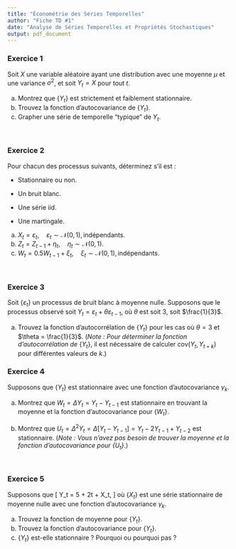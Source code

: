 ```yaml
---
title: "Économétrie des Séries Temporelles"
author: "Fiche TD #1"
date: "Analyse de Séries Temporelles et Propriétés Stochastiques"
output: pdf_document
---
```


### Exercice 1

Soit $X$ une variable aléatoire ayant une distribution avec une moyenne $\mu$ et une variance $\sigma^2$, et soit $Y_t = X$ pour tout $t$.

  (a) Montrez que $\{Y_t\}$ est strictement et faiblement stationnaire.
  (b) Trouvez la fonction d'autocovariance de $\{Y_t\}$.
  (c) Grapher une série de temporelle "typique" de ${Y_t}$.

<br> \bigskip\bigskip

### Exercice 2

Pour chacun des processus suivants, déterminez s'il est :

-   Stationnaire ou non.

-   Un bruit blanc.

-   Une série $\mathsf{iid}$.

-   Une martingale.

  (a) $X_t = \varepsilon_t, \quad \varepsilon_t \sim \mathcal{N}(0, 1), \text{indépendants}.$
  (b) $Z_t = Z_{t-1} + \eta_t, \quad \eta_t \sim \mathcal{N}(0, 1).$
  (c) $W_t = 0.5 W_{t-1} + \xi_t, \quad \xi_t \sim \mathcal{N}(0, 1), \text{indépendants}.$

<br> \bigskip\bigskip

### Exercice 3

Soit $\{\varepsilon_t\}$ un processus de bruit blanc à moyenne nulle. Supposons que le processus observé soit $Y_t = \varepsilon_t + \theta \varepsilon_{t-1}$, où $\theta$ est soit $3$, soit $\frac{1}{3}$.

  (a) Trouvez la fonction d'autocorrélation de $\{Y_t\}$ pour les cas où $\theta = 3$ et $\theta = \frac{1}{3}$. \newline (*Note : Pour déterminer la fonction d'autocorrélation de* $\{Y_t\}$, il est nécessaire de calculer $\mathsf{cov}(Y_t, Y_{t+k})$ pour différentes valeurs de $k$.)

### Exercice 4

Supposons que $\{Y_t\}$ est stationnaire avec une fonction d'autocovariance $\gamma_k$.

  (a) Montrez que $W_t = \Delta Y_t = Y_t - Y_{t - 1}$ est stationnaire en trouvant la moyenne et la fonction d'autocovariance pour $\{ W_t \}$.

  (b) Montrez que $U_t = \Delta^2 Y_t = \Delta[Y_t - Y_{t - 1}] = Y_t - 2 Y_{t - 1} + Y_{t - 2}$ est stationnaire. (*Note : Vous n'avez pas besoin de trouver la moyenne et la fonction d'autocovariance pour $\{U_t\}$*.)

<br> \bigskip\bigskip

### Exercice  5

Supposons que 
\[ Y_t = 5 + 2t + X_t, \]
où $\{X_t\}$ est une série stationnaire de moyenne nulle avec une fonction d'autocovariance $\gamma_k$.

  (a) Trouvez la fonction de moyenne pour $\{Y_t\}$.
  (b) Trouvez la fonction d'autocovariance pour $\{Y_t\}$.
  (c) $\{Y_t\}$ est-elle stationnaire ? Pourquoi ou pourquoi pas ?

